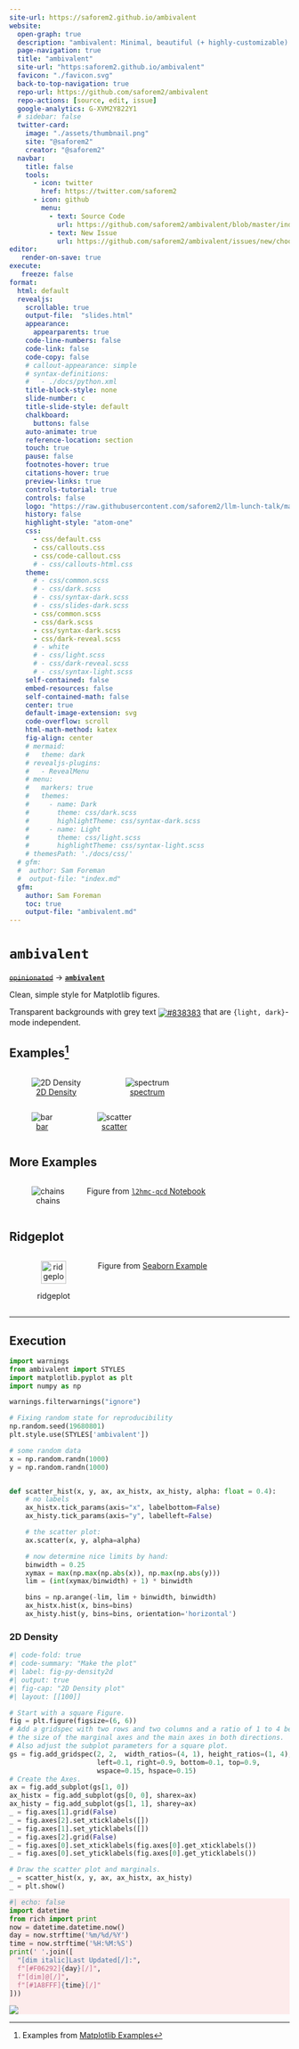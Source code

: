 ```yaml
---
site-url: https://saforem2.github.io/ambivalent
website:
  open-graph: true
  description: "ambivalent: Minimal, beautiful (+ highly-customizable) styles for Matplotlib"
  page-navigation: true
  title: "ambivalent"
  site-url: "https:saforem2.github.io/ambivalent"
  favicon: "./favicon.svg"
  back-to-top-navigation: true
  repo-url: https://github.com/saforem2/ambivalent
  repo-actions: [source, edit, issue]
  google-analytics: G-XVM2Y822Y1
  # sidebar: false
  twitter-card:
    image: "./assets/thumbnail.png"
    site: "@saforem2"
    creator: "@saforem2"
  navbar:
    title: false
    tools:
      - icon: twitter
        href: https://twitter.com/saforem2
      - icon: github
        menu:
          - text: Source Code
            url: https://github.com/saforem2/ambivalent/blob/master/index.qmd
          - text: New Issue
            url: https://github.com/saforem2/ambivalent/issues/new/choose
editor:
   render-on-save: true
execute:
   freeze: false
format:
  html: default
  revealjs:
    scrollable: true
    output-file:  "slides.html"
    appearance:
      appearparents: true
    code-line-numbers: false
    code-link: false
    code-copy: false
    # callout-appearance: simple
    # syntax-definitions:
    #   - ./docs/python.xml
    title-block-style: none
    slide-number: c
    title-slide-style: default
    chalkboard:
      buttons: false
    auto-animate: true
    reference-location: section
    touch: true
    pause: false
    footnotes-hover: true
    citations-hover: true
    preview-links: true
    controls-tutorial: true
    controls: false
    logo: "https://raw.githubusercontent.com/saforem2/llm-lunch-talk/main/docs/assets/anl.svg"
    history: false
    highlight-style: "atom-one"
    css:
      - css/default.css
      - css/callouts.css
      - css/code-callout.css
      # - css/callouts-html.css
    theme:
      # - css/common.scss
      # - css/dark.scss
      # - css/syntax-dark.scss
      # - css/slides-dark.scss
      - css/common.scss
      - css/dark.scss
      - css/syntax-dark.scss
      - css/dark-reveal.scss
      # - white
      # - css/light.scss
      # - css/dark-reveal.scss
      # - css/syntax-light.scss
    self-contained: false
    embed-resources: false
    self-contained-math: false
    center: true
    default-image-extension: svg
    code-overflow: scroll
    html-math-method: katex
    fig-align: center
    # mermaid:
    #   theme: dark
    # revealjs-plugins:
    #   - RevealMenu
    # menu:
    #   markers: true
    #   themes:
    #     - name: Dark
    #       theme: css/dark.scss
    #       highlightTheme: css/syntax-dark.scss
    #     - name: Light
    #       theme: css/light.scss
    #       highlightTheme: css/syntax-light.scss
    # themesPath: './docs/css/'
  # gfm:
  #  author: Sam Foreman
  #  output-file: "index.md"
  gfm:
    author: Sam Foreman
    toc: true
    output-file: "ambivalent.md"
---
```



# `ambivalent`

[~~`opinionated`~~](https://github.com/saforem2/opinionated) $\longrightarrow$ [**`ambivalent`**](https://github.com/saforem2/ambivalent)

Clean, simple style for Matplotlib figures.

Transparent backgrounds with grey text <a href='#'><img valign='middle'
    alt='#838383' src='https://readme-swatches.vercel.app/838383'/></a> that
are `{light, dark}`-mode independent.

## Examples[^examples]

[^examples]: Examples from [Matplotlib Examples](https://matplotlib.org/stable/gallery/index.html)

::: {layout="[[40, 40]]" layout-valign="bottom" style="display: flex; text-align:center; align-items: flex-end;"}

![[2D Density](https://matplotlib.org/stable/gallery/lines_bars_and_markers/scatter_hist.html#sphx-glr-gallery-lines-bars-and-markers-scatter-hist-py)](./assets/density-2d.svg){#fig-density .stretch}

![[spectrum](https://matplotlib.org/stable/gallery/lines_bars_and_markers/spectrum_demo.html#sphx-glr-gallery-lines-bars-and-markers-spectrum-demo-py)](./assets/spectrum.svg){#fig-spectrum .stretch}

:::

::: {layout="[[40, 40]]" layout-valign="bottom" style="display: flex; text-align:center; align-items: flex-end;"}

![[bar](https://matplotlib.org/stable/gallery/lines_bars_and_markers/bar_colors.html#sphx-glr-gallery-lines-bars-and-markers-bar-colors-py)](./assets/bar.svg){#fig-bar .stretch}

![[scatter](https://matplotlib.org/stable/gallery/lines_bars_and_markers/scatter_demo2.html#sphx-glr-gallery-lines-bars-and-markers-scatter-demo2-py)](./assets/scatter.svg){#fig-scatter .stretch}

:::

## More Examples

::: {#fig-chains style="display: flex; text-align:center;"}

![chains](./assets/chains.svg)


Figure from [`l2hmc-qcd` Notebook](https://saforem2.github.io/l2hmc-qcd/qmd/l2hmc-2dU1/l2hmc-2dU1.html)

:::

## Ridgeplot

::: {#fig-ridgeplot style="display: flex; text-align:center;"}

![ridgeplot](./assets/ridgeplot.svg){width="75%"}


Figure from [Seaborn Example](https://seaborn.pydata.org/examples/kde_ridgeplot)

:::


---

## Execution

```python
import warnings
from ambivalent import STYLES
import matplotlib.pyplot as plt
import numpy as np

warnings.filterwarnings("ignore")

# Fixing random state for reproducibility
np.random.seed(19680801)
plt.style.use(STYLES['ambivalent'])

# some random data
x = np.random.randn(1000)
y = np.random.randn(1000)


def scatter_hist(x, y, ax, ax_histx, ax_histy, alpha: float = 0.4):
    # no labels
    ax_histx.tick_params(axis="x", labelbottom=False)
    ax_histy.tick_params(axis="y", labelleft=False)

    # the scatter plot:
    ax.scatter(x, y, alpha=alpha)

    # now determine nice limits by hand:
    binwidth = 0.25
    xymax = max(np.max(np.abs(x)), np.max(np.abs(y)))
    lim = (int(xymax/binwidth) + 1) * binwidth

    bins = np.arange(-lim, lim + binwidth, binwidth)
    ax_histx.hist(x, bins=bins)
    ax_histy.hist(y, bins=bins, orientation='horizontal')
```

### 2D Density

```python
#| code-fold: true
#| code-summary: "Make the plot"
#| label: fig-py-density2d
#| output: true
#| fig-cap: "2D Density plot"
#| layout: [[100]]

# Start with a square Figure.
fig = plt.figure(figsize=(6, 6))
# Add a gridspec with two rows and two columns and a ratio of 1 to 4 between
# the size of the marginal axes and the main axes in both directions.
# Also adjust the subplot parameters for a square plot.
gs = fig.add_gridspec(2, 2,  width_ratios=(4, 1), height_ratios=(1, 4),
                      left=0.1, right=0.9, bottom=0.1, top=0.9,
                      wspace=0.15, hspace=0.15)
# Create the Axes.
ax = fig.add_subplot(gs[1, 0])
ax_histx = fig.add_subplot(gs[0, 0], sharex=ax)
ax_histy = fig.add_subplot(gs[1, 1], sharey=ax)
_ = fig.axes[1].grid(False)
_ = fig.axes[2].set_xticklabels([])
_ = fig.axes[1].set_yticklabels([])
_ = fig.axes[2].grid(False)
_ = fig.axes[0].set_xticklabels(fig.axes[0].get_xticklabels())
_ = fig.axes[0].set_yticklabels(fig.axes[0].get_yticklabels())

# Draw the scatter plot and marginals.
_ = scatter_hist(x, y, ax, ax_histx, ax_histy)
_ = plt.show()
```


::: {.callout-tip icon=false title='[{{< iconify material-symbols ecg-heart >}} Status]{style="color: #FF5252;"}' collapse="false" style="text-align: left!important; width:100%; border-color: #FF5252!important; background-color: rgba(255, 82, 82, 0.1); opacity:100%;"}

```python
#| echo: false
import datetime
from rich import print
now = datetime.datetime.now()
day = now.strftime('%m/%d/%Y')
time = now.strftime('%H:%M:%S')
print(' '.join([
  "[dim italic]Last Updated[/]:",
  f"[#F06292]{day}[/]",
  f"[dim]@[/]",
  f"[#1A8FFF]{time}[/]"
]))
```

[![](https://hits.seeyoufarm.com/api/count/incr/badge.svg?url=https%3A%2F%2Fsaforem2.github.io%2Fambivalent&count_bg=%23222222&title_bg=%23303030&icon=&icon_color=%23E7E7E7)]{style="text-align:center;"}

:::
